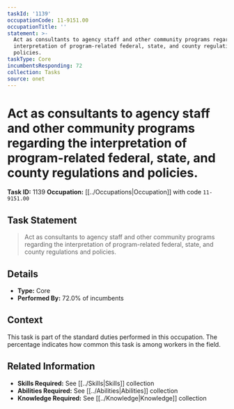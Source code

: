 ```yaml
---
taskId: '1139'
occupationCode: 11-9151.00
occupationTitle: ''
statement: >-
  Act as consultants to agency staff and other community programs regarding the
  interpretation of program-related federal, state, and county regulations and
  policies.
taskType: Core
incumbentsResponding: 72
collection: Tasks
source: onet
---
```

# Act as consultants to agency staff and other community programs regarding the interpretation of program-related federal, state, and county regulations and policies.

**Task ID:** 1139
**Occupation:** [[../Occupations|Occupation]] with code `11-9151.00`

## Task Statement

> Act as consultants to agency staff and other community programs regarding the interpretation of program-related federal, state, and county regulations and policies.

## Details

- **Type:** Core
- **Performed By:** 72.0% of incumbents

## Context

This task is part of the standard duties performed in this occupation. The percentage indicates how common this task is among workers in the field.

## Related Information

- **Skills Required:** See [[../Skills|Skills]] collection
- **Abilities Required:** See [[../Abilities|Abilities]] collection
- **Knowledge Required:** See [[../Knowledge|Knowledge]] collection
